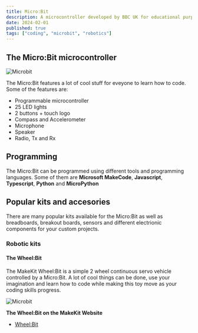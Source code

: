 ```yaml
---
title: Micro:Bit
description: A microcontroller developed by BBC UK for educational purposes
date: 2024-02-01
published: true
tags: ["coding", "microbit", "robotics"]
---
```


## The Micro\:Bit microcontroller

<Image alt="Microbit" src="/microbit001.svg" width={500} height={500} />

The Micro:Bit features a lot of cool stuff for eveyone to learn how to code. Some of the features are:

- Programmable microcontroller
- 25 LED lights
- 2 buttons + touch logo
- Compass and Accelerometer
- Microphone
- Speaker
- Radio, Tx and Rx

## Programming

The Micro:Bit can be programmed using different tools and programming languages. Some of them are **Microsoft MakeCode**, **Javascript**, **Typescript**, **Python** and **MicroPython**

## Popular kits and accesories

There are many popular kits available for the Micro:Bit as well as breadboards, breakout boards, sensors and different electrionic components for your custom projects.

### Robotic kits

#### The Wheel:Bit

The MakeKit Wheel:Bit is a simple 2 wheel continuous servo vehicle controlled by a Micro:Bit. A lot of cool things can be done, use your imagination and learn how to code
while making this toy move as your coding skills progress.

<Image alt="Microbit" src="/wheelbit.webp" width={500} height={500} />

**The Wheel:Bit on the MakeKit Website**

- [Wheel:Bit](https://shop.makekit.no/en/products/wheelbit)
